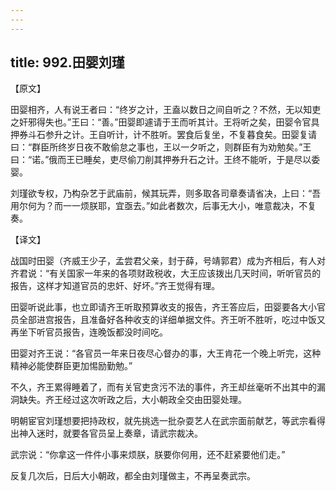 ```yaml
---
---
---
```

title: 992.田婴刘瑾
---



【原文】

田婴相齐，人有说王者曰：“终岁之计，王盍以数日之间自听之？不然，无以知吏之奸邪得失也。”王曰：“善。”田婴即遽请于王而听其计。王将听之矣，田婴令官具押券斗石参升之计。王自听计，计不胜听。罢食后复坐，不复暮食矣。田婴复请曰：“群臣所终岁日夜不敢偷怠之事也，王以一夕听之，则群臣有为劝勉矣。”王曰：“诺。”俄而王已睡矣，吏尽偷刀削其押券升石之计。王终不能听，于是尽以委婴。

刘瑾欲专权，乃构杂艺于武庙前，候其玩弄，则多取各司章奏请省决，上曰：“吾用尔何为？而一一烦朕耶，宜亟去。”如此者数次，后事无大小，唯意裁决，不复奏。

【译文】

战国时田婴（齐威王少子，孟尝君父亲，封于薛，号靖郭君）成为齐相后，有人对齐君说：“有关国家一年来的各项财政税收，大王应该拨出几天时间，听听官员的报告，这样才知道官员的忠奸、好坏。”齐王觉得有理。

田婴听说此事，也立即请齐王听取预算收支的报告，齐王答应后，田婴要各大小官员全部进宫报告，且准备好各种收支的详细单据文件。齐王听不胜听，吃过中饭又再坐下听官员报告，连晚饭都没时间吃。

田婴对齐王说：“各官员一年来日夜尽心督办的事，大王肯花一个晚上听完，这种精神必能使群臣更加惕励勤勉。”

不久，齐王累得睡着了，而有关官吏贪污不法的事件，齐王却丝毫听不出其中的漏洞缺失。齐王经过这次听政之后，大小朝政全交由田婴处理。

明朝宦官刘瑾想要把持政权，就先挑选一批杂耍艺人在武宗面前献艺，等武宗看得出神入迷时，就要各官员呈上奏章，请武宗裁决。

武宗说：“你拿这一件件小事来烦朕，朕要你何用，还不赶紧要他们走。”

反复几次后，日后大小朝政，都全由刘瑾做主，不再呈奏武宗。